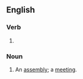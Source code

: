 ==English==

===Verb===
{{head|en|present participle}}

# {{present participle of|convene|lang=en|nocat=1}}

===Noun===
{{en-noun}}

# An [[assembly]]; a [[meeting]].